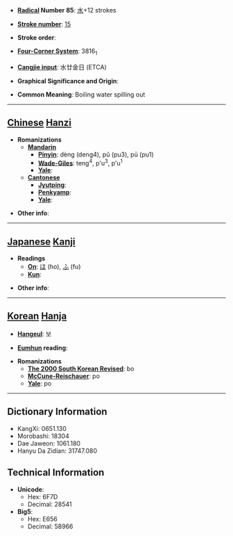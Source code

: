 * '''[[Wiktionary:Chinese radical index| Radical]] Number 85''': [[Wiktionary:Chinese radical index 水|水]]+12 strokes

* '''[[Wiktionary:Chinese total strokes index|Stroke number]]''': [[Wiktionary:Chinese total strokes index 15|15]]

* '''Stroke order''': 

* '''[[Wiktionary:Chinese four corner index|Four-Corner System]]''': 3816<sub>1</sub>

* '''[[Wiktionary:Chinese Cangjie index|Cangjie input]]''': 水廿金日 (ETCA)

* '''Graphical Significance and Origin''': 

* '''Common Meaning''': Boiling water spilling out

----

== [[Chinese]] [[Hanzi]] ==

* '''Romanizations'''
** '''[[Mandarin]]'''
*** '''[[Pinyin]]''': dèng (deng4), pǔ (pu3), p&#363; (pu1)
*** '''[[Wade-Giles]]''': teng<sup>4</sup>, p'u<sup>3</sup>, p'u<sup>1</sup>
*** '''[[Yale]]''': 
** '''[[Cantonese]]'''
*** '''[[Jyutping]]''':
*** '''[[Penkyamp]]''': 
*** '''[[Yale]]''': 

* '''Other info''': 

----

== [[Japanese]] [[Kanji]] ==

* '''Readings'''
** '''[[On]]''': [[ほ]] (ho), [[ふ]] (fu)
** '''[[Kun]]''': 

* '''Other info''':  

----

== [[Korean]] [[Hanja]] ==

* '''[[Hangeul]]''': 보

* '''[[Eumhun]] reading''': 

* '''Romanizations'''
** '''[[The 2000 South Korean Revised Romanization|The 2000 South Korean Revised]]''': bo
** '''[[McCune-Reischauer]]''': po
** '''[[Yale]]''': po

----

== Dictionary Information ==

* KangXi: 0651.130
* Morobashi: 18304
* Dae Jaweon: 1061.180
* Hanyu Da Zidian: 31747.080

== Technical Information ==

* '''Unicode''':
** Hex: 6F7D
** Decimal: 28541
* '''Big5''':
** Hex: E656
** Decimal: 58966